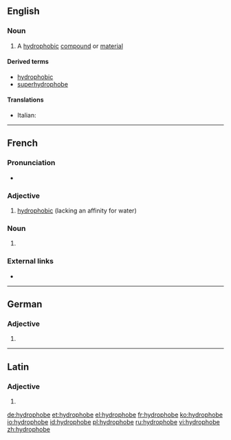 ==English==
{{wikipedia}}

===Noun===
{{en-noun}}

# {{context|chemistry|lang=en}} A [[hydrophobic]] [[compound]] or [[material]]

====Derived terms====
* [[hydrophobic]]
* [[superhydrophobe]]

====Translations====
{{trans-top|hydrophobic compound or material}}
* Italian: {{t|it|idrofobo|m}}
{{trans-mid}}
{{trans-bottom}}

----

==French==

===Pronunciation===
* {{IPA|/i.dʁɔ.fɔb/|lang=fr}}

===Adjective===
{{fr-adj|mf}}

# [[hydrophobic]] (lacking an affinity for water)

===Noun===
{{fr-noun|mf}}

# {{l|en|hydrophobe}}

===External links===
* {{R:TLFi}}

----

==German==

===Adjective===
{{head|de|adjective form}}

# {{inflected form of|hydrophob|lang=de}}

----

==Latin==

===Adjective===
{{la-adj-form|hydrophobe}}

# {{inflection of|hydrophobus||voc|m|s|lang=la}}

[[de:hydrophobe]]
[[et:hydrophobe]]
[[el:hydrophobe]]
[[fr:hydrophobe]]
[[ko:hydrophobe]]
[[io:hydrophobe]]
[[id:hydrophobe]]
[[pl:hydrophobe]]
[[ru:hydrophobe]]
[[vi:hydrophobe]]
[[zh:hydrophobe]]